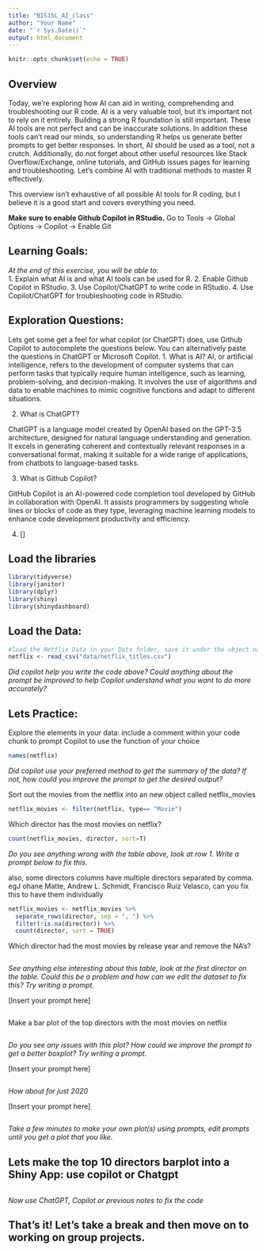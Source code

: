 ```yaml
---
title: "BIS15L_AI_class"
author: "Your Name"
date: "`r Sys.Date()`"
output: html_document
---
```


```r
knitr::opts_chunk$set(echo = TRUE)
```

## Overview
Today, we're exploring how AI can aid in writing, comprehending and troubleshooting our R code. AI is a very valuable tool, but it's important not to rely on it entirely. Building a strong R foundation is still important. These AI tools are not perfect and can be inaccurate solutions. In addition these tools can't read our minds, so understanding R helps us generate better prompts to get better responses. In short, AI should be used as a tool, not a crutch. Additionally, do not forget about other useful resources like Stack Overflow/Exchange, online tutorials, and GitHub issues pages for learning and troubleshooting. Let's combine AI with traditional methods to master R effectively.

This overview isn't exhaustive of all possible AI tools for R coding, but I believe it is a good start and covers everything you need.


**Make sure to enable Github Copilot in RStudio.**
Go to Tools -> Global Options -> Copilot -> Enable Git

## Learning Goals: 
*At the end of this exercise, you will be able to:*  
1. Explain what AI is and what AI tools can be used for R.
2. Enable Github Copilot in RStudio.
3. Use Copilot/ChatGPT to write code in RStudio.
4. Use Copilot/ChatGPT for troubleshooting code in RStudio.


## Exploration Questions:
Lets get some get a feel for what copilot (or ChatGPT) does, use Github Copilot to autocomplete the questions below. You can alternatively paste the questions in ChatGPT or Microsoft Copilot.
1. What is AI?
AI, or artificial intelligence, refers to the development of computer systems that can perform tasks that typically require human intelligence, such as learning, problem-solving, and decision-making. It involves the use of algorithms and data to enable machines to mimic cognitive functions and adapt to different situations.

2. What is ChatGPT?

ChatGPT is a language model created by OpenAI based on the GPT-3.5 architecture, designed for natural language understanding and generation. It excels in generating coherent and contextually relevant responses in a conversational format, making it suitable for a wide range of applications, from chatbots to language-based tasks.

3. What is Github Copilot?

GitHub Copilot is an AI-powered code completion tool developed by GitHub in collaboration with OpenAI. It assists programmers by suggesting whole lines or blocks of code as they type, leveraging machine learning models to enhance code development productivity and efficiency.

4. []

## Load the libraries  
```r
library(tidyverse)
library(janitor)
library(dplyr)
library(shiny)
library(shinydashboard)
```

## Load the Data: 
```r
#load the Netflix Data in your Data folder, save it under the object name netflix
netflix <- read_csv("data/netflix_titles.csv")

```

*Did copilot help you write the code above? Could anything about the prompt be improved to help Copilot understand what you want to do more accurately?*


## Lets Practice:
Explore the elements in your data: include a comment within your code chunk to prompt Copilot to use the function of your choice
```r
names(netflix)
```
*Did copilot use your preferred method to get the summary of the data? If not, how could you improve the prompt to get the desired output?*


Sort out the movies from the netflix into an new object called netflix_movies
```r
netflix_movies <- filter(netflix, type== "Movie")
```


Which director has the most movies on netflix?
```r
count(netflix_movies, director, sort=T)
```
*Do you see anything wrong with the table above, look at row 1. Write a prompt below to fix this.*


also, some directors columns have multiple directors separated by comma. egJ ohane Matte, Andrew L. Schmidt, Francisco Ruiz Velasco, can you fix this to have them individually
```r
netflix_movies <- netflix_movies %>%
  separate_rows(director, sep = ", ") %>%
  filter(!is.na(director)) %>%
  count(director, sort = TRUE)
```



Which director had the most movies by release year and remove the NA's?
```r


```
*See anything else interesting about this table, look at the first director on the table. Could this be a problem and how can we edit the dataset to fix this? Try writing a prompt.*


[Insert your prompt here]
```r

```



Make a bar plot of the top directors with the most movies on netflix
```r


```
*Do you see any issues with this plot? How could we improve the prompt to get a better boxplot? Try writing a prompt.*

[Insert your prompt here]
```r

```

*How about for just 2020*



[Insert your prompt here]
```r

```


*Take a few minutes to make your own plot(s) using prompts, edit prompts until you get a plot that you like.*






## Lets make the top 10 directors barplot into a Shiny App: use copilot or Chatgpt

```r
 
```



*Now use ChatGPT, Copilot or previous notes to fix the code*





## That's it! Let's take a break and then move on to working on group projects.
